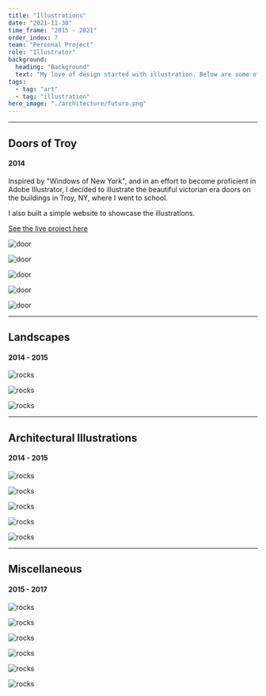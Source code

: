 ```yaml
---
title: "Illustrations"
date: "2021-11-30"
time_frame: "2015 - 2021"
order_index: 7
team: "Personal Project"
role: "Illustrator"
background:
  heading: "Background"
  text: "My love of design started with illustration. Below are some of my favorites, grouped by subject. All were made in Adobe Illustrator"
tags:
  - tag: "art"
  - tag: "illustration"
hero_image: "./architecture/futuro.png"
---
```


---

<MdxLayout col="8" offset="0">

## Doors of Troy

#### 2014

Inspired by "Windows of New York", and in an effort to become proficient in Adobe Illustrator, I decided to illustrate the beautiful victorian era doors on the buildings in Troy, NY, where I went to school.

I also built a simple website to showcase the illustrations.

<p>
  <a href='http://zachtemkin.github.io/lab/door' target='_blank'>
    See the live project here
  </a>
</p>

</MdxLayout>

<MdxLayout col="4" offset="0">

</MdxLayout>

<MdxLayout col="4" offset="0">

![door](./doors/door1.png)

</MdxLayout>

<MdxLayout col="4" offset="0">

![door](./doors/door2.png)

</MdxLayout>

<MdxLayout col="4" offset="0">

![door](./doors/door3.png)

</MdxLayout>

<MdxLayout col="4" offset="0">

![door](./doors/door4.png)

</MdxLayout>

<MdxLayout col="4" offset="0">

![door](./doors/door5.png)

</MdxLayout>

---

<MdxLayout col="12" offset="0">

## Landscapes

#### 2014 - 2015

</MdxLayout>

<MdxLayout col="12" offset="0">

</MdxLayout>

<MdxLayout col="7" offset="0">

![rocks](./landscapes/big-balanced-rock.png)

![rocks](./landscapes/formations.png)

</MdxLayout>

<MdxLayout col="5" offset="0">

![rocks](./landscapes/planetary-alignment.png)

</MdxLayout>

---

<MdxLayout col="12" offset="0">

## Architectural Illustrations

#### 2014 - 2015

</MdxLayout>

<MdxLayout col="6" offset="0">

![rocks](./architecture/troy-bank.png)

</MdxLayout>

<MdxLayout col="6" offset="0">

![rocks](./architecture/troy-ny.png)

</MdxLayout>

<MdxLayout col="6" offset="0">

![rocks](./architecture/futuro.png)

</MdxLayout>

<MdxLayout col="6" offset="0">

![rocks](./architecture/zenith.png)

</MdxLayout>

<MdxLayout col="6" offset="0">

![rocks](./architecture/hoc.png)

</MdxLayout>

---

<MdxLayout col="12" offset="0">

## Miscellaneous

#### 2015 - 2017

</MdxLayout>

<MdxLayout col="6" offset="0">

![rocks](./landscapes/yall-rocks-1.png)

</MdxLayout>

<MdxLayout col="6" offset="0">

![rocks](./landscapes/yall-rocks-2.png)

</MdxLayout>

<MdxLayout col="6" offset="0">

![rocks](./misc/launch.png)

</MdxLayout>

<MdxLayout col="6" offset="0">

![rocks](./misc/plant.png)

</MdxLayout>

<MdxLayout col="6" offset="0">

![rocks](./misc/ghastly.png)

</MdxLayout>

<MdxLayout col="6" offset="0">

![rocks](./misc/ivysaur.png)

</MdxLayout>
